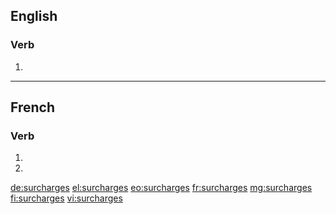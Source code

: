 {{also|surchargés}}
==English==

===Verb===
{{head|en|verb form}}

# {{en-third-person singular of|surcharge}}

----

==French==

===Verb===
{{fr-verb-form}}

# {{inflection of|surcharger||2|s|pres|ind|lang=fr}}
# {{inflection of|surcharger||2|s|pres|sub|lang=fr}}

[[de:surcharges]]
[[el:surcharges]]
[[eo:surcharges]]
[[fr:surcharges]]
[[mg:surcharges]]
[[fi:surcharges]]
[[vi:surcharges]]